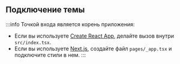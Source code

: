 
## Подключение темы

:::info
Точкой входа является корень приложения:

-   Если вы используете [Create React App](https://create-react-app.dev), делайте вызов внутри `src/index.tsx`.
-   Если вы используете [Next.js](https://nextjs.org/), создайте файл `pages/_app.tsx` и подключите стили в нем.
:::

<Tabs>
    <TabItem value="sc" label="styled-components" default>
        <ThemeTurnOnSC />
    </TabItem>
    <TabItem value="css" label="css">
        <ThemeTurnOnCss />
    </TabItem>
    <TabItem value="sass" label="sass">
        <ThemeTurnOnSass />
    </TabItem>
    <TabItem value="css-module" label="css-module">
        <ThemeTurnOnCssModule />
    </TabItem>
    <TabItem value="sass-module" label="sass-module">
        <ThemeTurnOnSassModule />
    </TabItem>
</Tabs>
